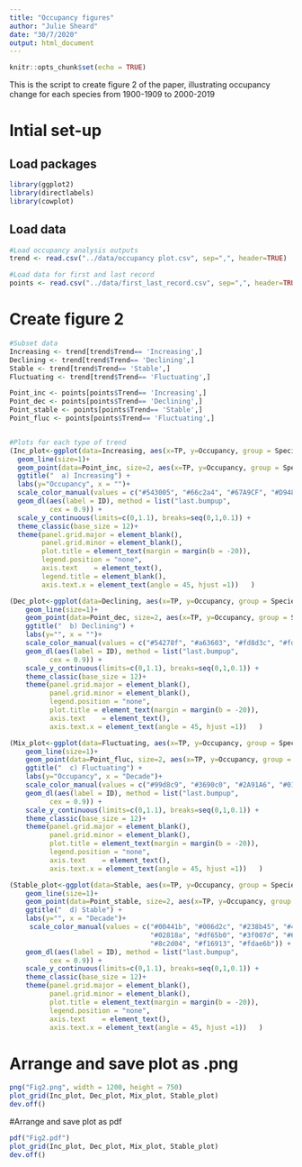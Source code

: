 ---
title: "Occupancy figures"
author: "Julie Sheard"
date: "30/7/2020"
output: html_document
---

```{r setup, include=FALSE}
knitr::opts_chunk$set(echo = TRUE)
```

This is the script to create figure 2 of the paper, illustrating occupancy change for each species from 1900-1909 to 2000-2019

# Intial set-up

## Load packages
```{r}
library(ggplot2)
library(directlabels)
library(cowplot)
```

## Load data
```{r}
#Load occupancy analysis outputs
trend <- read.csv("../data/occupancy plot.csv", sep=",", header=TRUE)

#Load data for first and last record
points <- read.csv("../data/first_last_record.csv", sep=",", header=TRUE)

```

# Create figure 2
```{r}
#Subset data
Increasing <- trend[trend$Trend== 'Increasing',]
Declining <- trend[trend$Trend== 'Declining',]
Stable <- trend[trend$Trend== 'Stable',]
Fluctuating <- trend[trend$Trend== 'Fluctuating',]

Point_inc <- points[points$Trend== 'Increasing',]
Point_dec <- points[points$Trend== 'Declining',]
Point_stable <- points[points$Trend== 'Stable',]
Point_fluc <- points[points$Trend== 'Fluctuating',]


#Plots for each type of trend
(Inc_plot<-ggplot(data=Increasing, aes(x=TP, y=Occupancy, group = Species, color=Species, fill=Species)) +
  geom_line(size=1)+
  geom_point(data=Point_inc, size=2, aes(x=TP, y=Occupancy, group = Species,  color = Species, fill=Species)) +
  ggtitle("  a) Increasing") +
  labs(y="Occupancy", x = "")+
  scale_color_manual(values = c("#543005", "#66c2a4", "#67A9CF", "#D94801")) +
  geom_dl(aes(label = ID), method = list("last.bumpup",
          cex = 0.9)) +
  scale_y_continuous(limits=c(0,1.1), breaks=seq(0,1,0.1)) +
  theme_classic(base_size = 12)+
  theme(panel.grid.major = element_blank(),
        panel.grid.minor = element_blank(),
        plot.title = element_text(margin = margin(b = -20)),
        legend.position = "none",
        axis.text    = element_text(),
        legend.title = element_blank(),
        axis.text.x = element_text(angle = 45, hjust =1))   )

(Dec_plot<-ggplot(data=Declining, aes(x=TP, y=Occupancy, group = Species, color=Species, fill=Species)) +
    geom_line(size=1)+
    geom_point(data=Point_dec, size=2, aes(x=TP, y=Occupancy, group = Species,  color = Species, fill=Species)) +
    ggtitle("  b) Declining") +
    labs(y="", x = "")+
    scale_color_manual(values = c("#54278f", "#a63603", "#fd8d3c", "#fdd0a2")) +
    geom_dl(aes(label = ID), method = list("last.bumpup",
          cex = 0.9)) +
    scale_y_continuous(limits=c(0,1.1), breaks=seq(0,1,0.1)) +
    theme_classic(base_size = 12)+
    theme(panel.grid.major = element_blank(),
          panel.grid.minor = element_blank(),
          legend.position = "none",
          plot.title = element_text(margin = margin(b = -20)),
          axis.text    = element_text(),
          axis.text.x = element_text(angle = 45, hjust =1))   )

(Mix_plot<-ggplot(data=Fluctuating, aes(x=TP, y=Occupancy, group = Species, color=Species, fill=Species)) +
    geom_line(size=1)+
    geom_point(data=Point_fluc, size=2, aes(x=TP, y=Occupancy, group = Species,  color = Species, fill=Species)) +
    ggtitle("  c) Fluctuating") +
    labs(y="Occupancy", x = "Decade")+
    scale_color_manual(values = c("#99d8c9", "#3690c0", "#2A91A6", "#015C63", "#9e9ac8", "#824B08")) +
    geom_dl(aes(label = ID), method = list("last.bumpup",
          cex = 0.9)) +
    scale_y_continuous(limits=c(0,1.1), breaks=seq(0,1,0.1)) +
    theme_classic(base_size = 12)+
    theme(panel.grid.major = element_blank(),
          panel.grid.minor = element_blank(),
          plot.title = element_text(margin = margin(b = -20)),
          legend.position = "none",
          axis.text    = element_text(),
          axis.text.x = element_text(angle = 45, hjust =1))   )

(Stable_plot<-ggplot(data=Stable, aes(x=TP, y=Occupancy, group = Species, color=Species, fill=Species)) +
    geom_line(size=1)+
    geom_point(data=Point_stable, size=2, aes(x=TP, y=Occupancy, group = Species,  color = Species, fill=Species)) +
    ggtitle("  d) Stable") +
    labs(y="", x = "Decade")+
     scale_color_manual(values = c("#00441b", "#006d2c", "#238b45", "#41ae76", "#ccece6", "#B8E1E6", 
                                   "#02818a", "#df65b0", "#3f007d", "#6a51a3", "#807dba", "#fee391",
                                   "#8c2d04", "#f16913", "#fdae6b")) +
    geom_dl(aes(label = ID), method = list("last.bumpup",
          cex = 0.9)) +
    scale_y_continuous(limits=c(0,1.1), breaks=seq(0,1,0.1)) +
    theme_classic(base_size = 12)+
    theme(panel.grid.major = element_blank(),
          panel.grid.minor = element_blank(),
          plot.title = element_text(margin = margin(b = -20)),
          legend.position = "none",
          axis.text    = element_text(),
          axis.text.x = element_text(angle = 45, hjust =1))   )

```

# Arrange and save plot as .png
```{r}
png("Fig2.png", width = 1200, height = 750)
plot_grid(Inc_plot, Dec_plot, Mix_plot, Stable_plot)
dev.off()
```

#Arrange and save plot as pdf
```{r}
pdf("Fig2.pdf")
plot_grid(Inc_plot, Dec_plot, Mix_plot, Stable_plot)
dev.off()
```